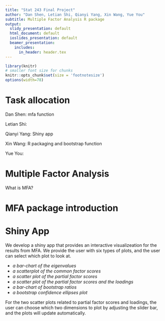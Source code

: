 ```yaml
---
title: "Stat 243 Final Project"
author: "Dan Shen, Letian Shi, Qianyi Yang, Xin Wang, Yue You"
subtitle: Multiple Factor Analysis R package
output:
  slidy_presentation: default
  html_document: default
  ioslides_presentation: default
  beamer_presentation:
    includes:
      in_header: header.tex
---
```


```r
library(knitr)
# smaller font size for chunks
knitr::opts_chunk$set(size = 'footnotesize')
options(width=78)
```
# Task allocation

  Dan Shen: mfa function 
  
  Letian Shi:
  
  Qianyi Yang: Shiny app
  
  Xin Wang: R packaging and bootstrap function
  
  Yue You:

# Multiple Factor Analysis  
  What is MFA? 
  
# MFA package introduction

# Shiny App
We develop a shiny app that provides an interactive visualizeation for the results from MFA. We provide
the user with six types of plots, and the user can select which plot to look at.

  - *a bar-chart of the eigenvalues* 
  - *a scatterplot of the common factor scores* 
  - *a scatter plot of the partial factor scores* 
  - *a scatter plot of the partial factor scores and the loadings* 
  - *a bar-chart of bootstrap ratios*
  - *a bootstrap confidence ellipses plot*

For the two scatter plots related to partial factor scores and loadings, the user can choose which two dimensions to plot by adjusting the slider bar, and the plots will update automatically.
